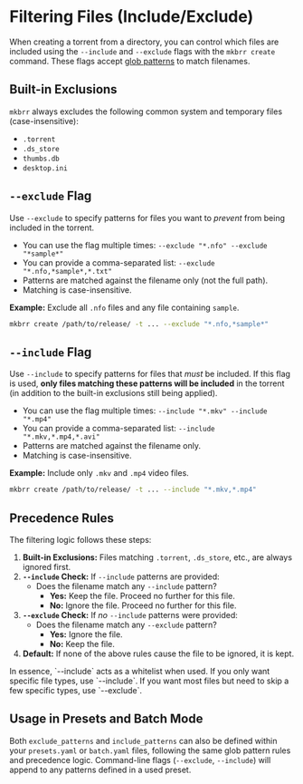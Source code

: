 # Filtering Files (Include/Exclude)

When creating a torrent from a directory, you can control which files are included using the `--include` and `--exclude` flags with the `mkbrr create` command. These flags accept [glob patterns](https://en.wikipedia.org/wiki/Glob_(programming)) to match filenames.

## Built-in Exclusions

`mkbrr` always excludes the following common system and temporary files (case-insensitive):

-   `.torrent`
-   `.ds_store`
-   `thumbs.db`
-   `desktop.ini`

## `--exclude` Flag

Use `--exclude` to specify patterns for files you want to *prevent* from being included in the torrent.

-   You can use the flag multiple times: `--exclude "*.nfo" --exclude "*sample*"`
-   You can provide a comma-separated list: `--exclude "*.nfo,*sample*,*.txt"`
-   Patterns are matched against the filename only (not the full path).
-   Matching is case-insensitive.

**Example:** Exclude all `.nfo` files and any file containing `sample`.
```bash
mkbrr create /path/to/release/ -t ... --exclude "*.nfo,*sample*"
```

## `--include` Flag

Use `--include` to specify patterns for files that *must* be included. If this flag is used, **only files matching these patterns will be included** in the torrent (in addition to the built-in exclusions still being applied).

-   You can use the flag multiple times: `--include "*.mkv" --include "*.mp4"`
-   You can provide a comma-separated list: `--include "*.mkv,*.mp4,*.avi"`
-   Patterns are matched against the filename only.
-   Matching is case-insensitive.

**Example:** Include only `.mkv` and `.mp4` video files.
```bash
mkbrr create /path/to/release/ -t ... --include "*.mkv,*.mp4"
```

## Precedence Rules

The filtering logic follows these steps:

1.  **Built-in Exclusions:** Files matching `.torrent`, `.ds_store`, etc., are always ignored first.
2.  **`--include` Check:** If `--include` patterns are provided:
    *   Does the filename match any `--include` pattern?
        *   **Yes:** Keep the file. Proceed no further for this file.
        *   **No:** Ignore the file. Proceed no further for this file.
3.  **`--exclude` Check:** If *no* `--include` patterns were provided:
    *   Does the filename match any `--exclude` pattern?
        *   **Yes:** Ignore the file.
        *   **No:** Keep the file.
4.  **Default:** If none of the above rules cause the file to be ignored, it is kept.

<Info>
In essence, `--include` acts as a whitelist when used. If you only want specific file types, use `--include`. If you want most files but need to skip a few specific types, use `--exclude`.
</Info>

## Usage in Presets and Batch Mode

Both `exclude_patterns` and `include_patterns` can also be defined within your `presets.yaml` or `batch.yaml` files, following the same glob pattern rules and precedence logic. Command-line flags (`--exclude`, `--include`) will append to any patterns defined in a used preset.
